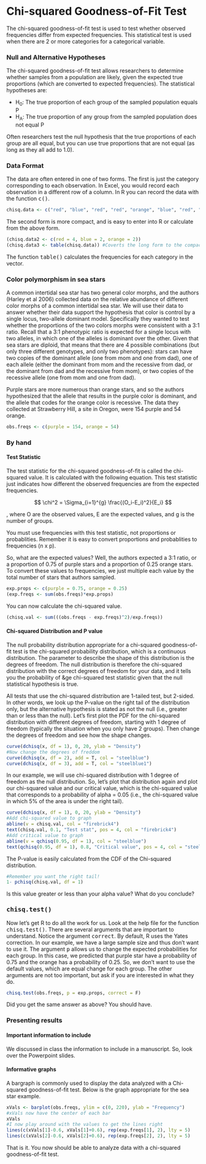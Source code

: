
<h1>Chi-squared Goodness-of-Fit Test</h1>

The chi-squared goodness-of-fit test is used to test whether observed frequencies differ from expected frequencies. This statistical test is used when there are 2 or more categories for a categorical variable. 

<h3>Null and Alternative Hypotheses</h3>

The chi-squared goodness-of-fit test allows researchers to determine whether samples from a population are likely, given the expected true proportions (which are converted to expected frequencies).  The statistical hypotheses are:

<ul>
  <li>H<sub>0</sub>: The true proportion of each group of the sampled population equals P </li>

  <li>H<sub>A</sub>: The true proportion of any group from the sampled population does not equal P </li>
</ul>

Often researchers test the null hypothesis that the true proportions of each group are all equal, but you can use true proportions that are not equal (as long as they all add to 1.0).  


<h3>Data Format</h3>
The data are often entered in one of two forms.  The first is just the category corresponding to each observation.  In Excel, you would record each observation in a different row of a column. In R you can record the data with the function <samp>c()</samp>. 

```r
chisq.data <- c("red", "blue", "red", "red", "orange", "blue", "red", "orange")
```

The second form is more compact, and is easy to enter into R or calculate from the above form.  

```r
(chisq.data2 <- c(red = 4, blue = 2, orange = 2))
(chisq.data3 <- table(chisq.data)) #Coverts the long form to the compact form
```

The function <samp>table()</samp> calculates the frequencies for each category in the vector. 

<h3>Color polymorphism in sea stars</h3>

A common intertidal sea star has two general color morphs, and the authors (Harley et al 2006) collected data on the relative abundance of different color morphs of a common intertidal sea star.  We will use their data to answer whether their data support the hypothesis that color is control by a single locus, two-allele dominant model.  Specifically they wanted to test whether the proportions of the two colors morphs were consistent with a 3:1 ratio.  Recall that a 3:1 phenotypic ratio is expected for a single locus with two alleles, in which one of the alleles is dominant over the other.  Given that sea stars are diploid, that means that there are 4 possible combinations (but only three different genotypes, and only two phenotypes): stars can have two copies of the dominant allele (one from mom and one from dad), one of each allele (either the dominant from mom and the recessive from dad, or the dominant from dad and the recessive from mom), or two copies of the recessive allele (one from mom and one from dad).  

Purple stars are more numerous than orange stars, and so the authors hypothesized that the allele that results in the purple color is dominant, and the allele that codes for the orange color is recessive. The data they collected at Strawberry Hill, a site in Oregon, were 154 purple and 54 orange. 

```r
obs.freqs <- c(purple = 154, orange = 54)
```

<h3>By hand</h3>

<h4>Test Statistic</h4>

The test statistic for the chi-squared goodness-of-fit is called the chi-squared value.  It is calculated with the following equation.  This test statistic just indicates how different the observed frequencies are from the expected frequencies.  


$$ \chi^2 = \Sigma_{i=1}^{g} \frac{(O_i-E_i)^2}{E_i} $$

, where O are the observed values, E are the expected values, and g is the number of groups.

<div class="alert alert-warning">
You must use frequencies with this test statistic, not proportions or probablities.  Remember it is easy to convert proportions and probablities to frequencies (n x p).  
</div>

So, what are the expected values?  Well, the authors expected a 3:1 ratio, or a proportion of 0.75 of purple stars and a proportion of 0.25 orange stars.  To convert these values to frequencies, we just multiple each value by the total number of stars that authors sampled.  

```r
exp.props <- c(purple = 0.75, orange = 0.25)
(exp.freqs <- sum(obs.freqs)*exp.props)
```

You can now calculate the chi-squared value.  

```r
(chisq.val <- sum(((obs.freqs - exp.freqs)^2)/exp.freqs))
```

<h4>Chi-squared Distribution and P value</h4>

The null probability distribution appropriate for a chi-squared goodness-of-fit test is the chi-squared probability distribution, which is a continuous distribution.  The parameter to describe the shape of this distribution is the degrees of freedom.  The null distribution is therefore the chi-squared distribution with the correct degrees of freedom for your data, and it tells you the probability of &ge chi-squared test statistic given that the null statistical hypothesis is true. 

All tests that use the chi-squared distribution are 1-tailed test, but 2-sided.  In other words, we look up the P-value on the right tail of the distribution only, but the alternative hypothesis is stated as not the null (i.e., greater than or less than the null).  Let's first plot the PDF for the chi-squared distribution with different degrees of freedom, starting with 1 degree of freedom (typically the situation when you only have 2 groups).  Then change the degrees of freedom and see how the shape changes.  

```r
curve(dchisq(x, df = 1), 0, 20, ylab = "Density")
#Now change the degrees of freddom
curve(dchisq(x, df = 2), add = T, col = "steelblue")
curve(dchisq(x, df = 3), add = T, col = "steelblue1")
```

In our example, we will use chi-squared distribution with 1 degree of freedom as the null distribution.  So, let's plot that distribution again and plot our chi-squared value and our critical value, which is the chi-squared value that corresponds to a probability of alpha = 0.05 (i.e., the chi-squared value in which 5% of the area is under the right tail).

```r
curve(dchisq(x, df = 1), 0, 20, ylab = "Density")
#Add chi-squared value to graph
abline(v = chisq.val, col = "firebrick4")
text(chisq.val, 0.1, "Test stat", pos = 4, col = "firebrick4")
#Add critical value to graph
abline(v = qchisq(0.95, df = 1), col = "steelblue")
text(qchisq(0.95, df = 1), 0.8, "Critical value", pos = 4, col = "steelblue")
```

The P-value is easily calculated from the CDF of the Chi-squared distribution.  

```r
#Remember you want the right tail!
1- pchisq(chisq.val, df = 1)
```

Is this value greater or less than your alpha value?  What do you conclude?

<h3><samp>chisq.test()</samp></h3>

Now let's get R to do all the work for us.  Look at the help file for the function <samp>chisq.test()</samp>. There are several arguments that are important to understand.  Notice the argument <samp>correct</samp>.  By default, R uses the Yates correction.  In our example, we have a large sample size and thus don't want to use it.  The argument <samp>p</samp> allows us to change the expected probabilities for each group.  In this case, we predicted that purple star have a probability of 0.75 and the orange has a probability of 0.25.  So, we don't want to use the default values, which are equal change for each group.  The other arguments are not too important, but ask if you are interested in what they do.  

```r
chisq.test(obs.freqs, p = exp.props, correct = F)
```

Did you get the same answer as above?  You should have.  

<h3>Presenting results</h3>

<h4>Important information to include</h4>

We discussed in class the information to include in a manuscript.  So, look over the Powerpoint slides. 

<h4>Informative graphs</h4>

A bargraph is commonly used to display the data analyzed with a Chi-squared goodness-of-fit test.   Below is the graph appropriate for the sea star example.  

```r
xVals <- barplot(obs.freqs, ylim = c(0, 220), ylab = "Frequency")
#xVals now have the center of each bar
xVals
#I now play around with the values to get the lines right
lines(c(xVals[1]-0.6, xVals[1]+0.6), rep(exp.freqs[1], 2), lty = 5)
lines(c(xVals[2]-0.6, xVals[2]+0.6), rep(exp.freqs[2], 2), lty = 5)
```

That is it.  You now should be able to analyze data with a chi-squared goodness-of-fit test.  
